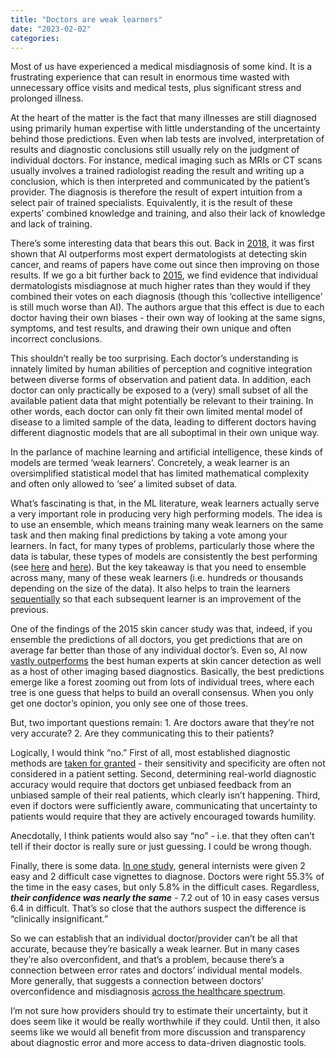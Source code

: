```yaml
---
title: "Doctors are weak learners"
date: "2023-02-02"
categories:
---
```


Most of us have experienced a medical misdiagnosis of some kind. It is a frustrating experience that can result in enormous time wasted with unnecessary office visits and medical tests, plus significant stress and prolonged illness.

At the heart of the matter is the fact that many illnesses are still diagnosed using primarily human expertise with little understanding of the uncertainty behind those predictions. Even when lab tests are involved, interpretation of results and diagnostic conclusions still usually rely on the judgment of individual doctors. For instance, medical imaging such as MRIs or CT scans usually involves a trained radiologist reading the result and writing up a conclusion, which is then interpreted and communicated by the patient's provider. The diagnosis is therefore the result of expert intuition from a select pair of trained specialists. Equivalently, it is the result of these experts' combined knowledge and training, and also their lack of knowledge and lack of training.

There’s some interesting data that bears this out. Back in [2018](https://www.annalsofoncology.org/article/S0923-7534(19)34105-5/fulltext), it was first shown that AI outperforms most expert dermatologists at detecting skin cancer, and reams of papers have come out since then improving on those results. If we go a bit further back to [2015](https://jamanetwork.com/journals/jamadermatology/fullarticle/2464932), we find evidence that individual dermatologists misdiagnose at much higher rates than they would if they combined their votes on each diagnosis (though this ‘collective intelligence’ is still much worse than AI). The authors argue that this effect is due to each doctor having their own biases - their own way of looking at the same signs, symptoms, and test results, and drawing their own unique and often incorrect conclusions.

This shouldn’t really be too surprising. Each doctor's understanding is innately limited by human abilities of perception and cognitive integration between diverse forms of observation and patient data. In addition, each doctor can only practically be exposed to a (very) small subset of all the available patient data that might potentially be relevant to their training. In other words, each doctor can only fit their own limited mental model of disease to a limited sample of the data, leading to different doctors having different diagnostic models that are all suboptimal in their own unique way.

In the parlance of machine learning and artificial intelligence, these kinds of models are termed 'weak learners'. Concretely, a weak learner is an oversimplified statistical model that has limited mathematical complexity and often only allowed to 'see' a limited subset of data.

What’s fascinating is that, in the ML literature, weak learners actually serve a very important role in producing very high performing models. The idea is to use an ensemble, which means training many weak learners on the same task and then making final predictions by taking a vote among your learners. In fact, for many types of problems, particularly those where the data is tabular, these types of models are consistently the best performing (see [here](https://arxiv.org/abs/2106.03253) and [here](https://arxiv.org/abs/2207.08815)). But the key takeaway is that you need to ensemble across many, many of these weak learners (i.e. hundreds or thousands depending on the size of the data). It also helps to train the learners [sequentially](https://arxiv.org/pdf/1106.0257.pdf) so that each subsequent learner is an improvement of the previous.

One of the findings of the 2015 skin cancer study was that, indeed, if you ensemble the predictions of all doctors, you get predictions that are on average far better than those of any individual doctor's. Even so, AI now [vastly outperforms](https://doi.org/10.3390/app112210593) the best human experts at skin cancer detection as well as a host of other imaging based diagnostics. Basically, the best predictions emerge like a forest zooming out from lots of individual trees, where each tree is one guess that helps to build an overall consensus. When you only get one doctor’s opinion, you only see one of those trees.

But, two important questions remain: 1. Are doctors aware that they’re not very accurate? 2. Are they communicating this to their patients?

Logically, I would think “no.” First of all, most established diagnostic methods are [taken for granted](https://www.ncbi.nlm.nih.gov/pmc/articles/PMC3495679/) - their sensitivity and specificity are often not considered in a patient setting. Second, determining real-world diagnostic accuracy would require that doctors get unbiased feedback from an unbiased sample of their real patients, which clearly isn’t happening. Third, even if doctors were sufficiently aware, communicating that uncertainty to patients would require that they are actively encouraged towards humility.

Anecdotally, I think patients would also say “no” - i.e. that they often can’t tell if their doctor is really sure or just guessing. I could be wrong though.

Finally, there is some data. [In one study](https://jamanetwork.com/journals/jamainternalmedicine/fullarticle/1731967), general internists were given 2 easy and 2 difficult case vignettes to diagnose. Doctors were right 55.3% of the time in the easy cases, but only 5.8% in the difficult cases. Regardless, ***their confidence was nearly the same*** - 7.2 out of 10 in easy cases versus 6.4 in difficult. That’s so close that the authors suspect the difference is "clinically insignificant."

So we can establish that an individual doctor/provider can’t be all that accurate, because they’re basically a weak learner. But in many cases they’re also overconfident, and that’s a problem, because there’s a connection between error rates and doctors’ individual mental models. More generally, that suggests a connection between doctors’ overconfidence and misdiagnosis [across the healthcare spectrum](https://www.nature.com/articles/palcomms201725).

I'm not sure how providers should try to estimate their uncertainty, but it does seem like it would be really worthwhile if they could. Until then, it also seems like we would all benefit from more discussion and transparency about diagnostic error and more access to data-driven diagnostic tools.
